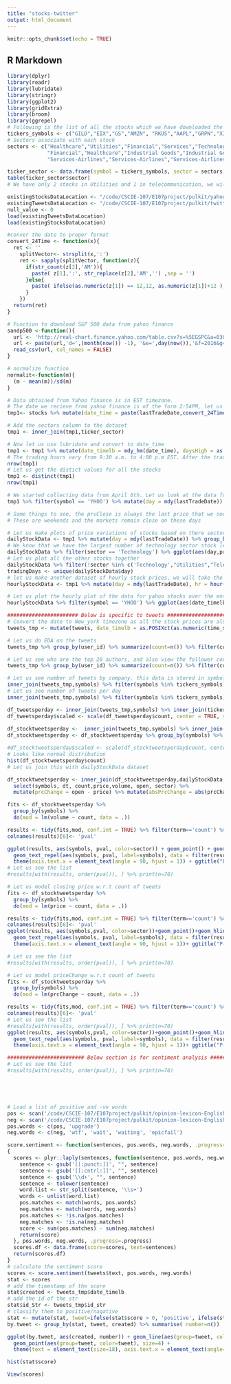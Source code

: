 ```yaml
---
title: "stocks-twitter"
output: html_document
---
```


```r
knitr::opts_chunk$set(echo = TRUE)
```

## R Markdown

```r
library(dplyr)
library(readr)
library(lubridate)
library(stringr)
library(ggplot2)
library(gridExtra)
library(broom)
library(ggrepel)
# Following is the list of all the stocks which we have downloaded the tweets and the stocks from Yahoo finance
tickers_symbols <- c("GILD","EIX","GS","AMZN", "RKUS","AAPL","GRPN","XIV","YHOO","VA","MSFT","TSLA","BSX","NVDA","ORCL","EW","CPGX","MRK","V","BXLT","FOXA","ERIC","AVP","TWX","CMCSA","XRX","WY","GNCA","WBA","MO","MA","FOLD","TLT","SNY","RTN","UTX","LOW","MAS","GPT","RICE","IBM","KHC","CDNS","ANTM","HD","INO","OCLR","LULU","SABR","DYN","AXLL","WEN","COH","GOOG","FB","TWTR","XOM","PSX","VLO","PGR","CINF","FAF","JBLU","DAL","HA","ACN","INFY","CTSH")
# Sectors associate with each stock
sectors <- c("Healthcare","Utilities","Financial","Services","Technology","Consumer Goods","Technology","Financial","Technology","Services","Technology","Consumer Goods","Healthcare","Technology","Technology","Healthcare","Basic Materials","Healthcare","Financial","Healthcare","Services","Telecommunications","Consumer Goods","Services","Services","Technology","Industrial Goods","Healthcare","Services","Consumer Goods","Financial","Healthcare",
             "Financial","Healthcare","Industrial Goods","Industrial Goods","Services","Industrial Goods","Financial","Basic Materials","Technology","Consumer Goods","Technology","Healthcare","Services","Healthcare","Technology","Consumer Goods","Technology","Utilities","Basic Materials","Services","Consumer Goods","Technology","Technology","Technology","Basic Materials","Basic Materials","Basic Materials","Financial","Financial","Financial",
             "Services-Airlines","Services-Airlines","Services-Airlines","Technology","Technology","Technology")

ticker_sector <- data.frame(symbol = tickers_symbols, sector = sectors)
table(ticker_sector$sector)
# We have only 2 stocks in Utilities and 1 in telecommunication, we will not use them for sectorwise analysis

existingStocksDataLocation <- "/code/CSCIE-107/E107project/pulkit/yahoo-finance.RData"
existingTweetsDataLocation <- "/code/CSCIE-107/E107project/pulkit/twitter.RData"
null_value <- 0
load(existingTweetsDataLocation)
load(existingStocksDataLocation)

#conver the date to proper format
convert_24Time <- function(x){
  ret <- ''
    splitVector<- strsplit(x,':')
    ret <- sapply(splitVector, function(z){
      if(str_count(z[2],'AM')){
        paste( z[1],':', str_replace(z[2],'AM','') ,sep = '')
      }else{
        paste( ifelse(as.numeric(z[1]) == 12,12, as.numeric(z[1])+12 ),':', str_replace(z[2],'PM','') ,sep = '')
      }
    })
  return(ret)
}

# Function to download S&P 500 data from yahoo finance
sandp500 <-function(){
  url <- 'http://real-chart.finance.yahoo.com/table.csv?s=%5EGSPC&a=03&b=7&c=2016&'
  url <- paste(url,'d=',(month(now()) -1), '&e=',day(now()),'&f=2016&g=d&ignore=.csv', sep = '')
  read_csv(url, col_names = FALSE)
}

# normalize function
normalit<-function(m){
  (m - mean(m))/sd(m)
}

# Data obtained from Yahoo finance is in EST timezone.
# The date we recieve from yahoo finance is of the form 2:54PM, let us convert it into 14:54 and take away the PM part
tmp1<- stocks %>% mutate(date_time = paste(lastTradeDate,convert_24Time(lastTradeTime)))

# Add the sectors column to the dataset
tmp1 <- inner_join(tmp1,ticker_sector)

# Now let us use lubridate and convert to date_time
tmp1 <- tmp1 %>% mutate(date_timelb = mdy_hm(date_time), daysHigh = as.numeric(daysHigh), daysLow = as.numeric(daysLow), open = as.numeric(open), prvClose= as.numeric(prvClose))
# The trading hours vary from 9:30 a.m. to 4:00 p.m EST. After the tradinng hours when we query the api it keeps on returning the values for that day. 
nrow(tmp1)
# Let us get the distict values for all the stocks
tmp1 <- distinct(tmp1)
nrow(tmp1)

# We started collecting data from April 6th. Let us look at the data for April 7th and see how we can find out the days high/low and volume from this, we will take the yahoo stock to look at this
tmp1 %>% filter(symbol == 'YHOO') %>% mutate(day = mdy(lastTradeDate)) %>% group_by(day) %>% filter(volume == max(volume)) %>% ggplot(aes(date_time,price,size = volume)) + geom_point() 

# Some things to see, the prvClose is always the last price that we see for the previous day. The time is always the 4:00pm.  We can also see that there are a few missing days 9/10, 16/17, 23/24 
# These are weekends and the markets remain close on these days

# Let us make plots of price variations of stocks based on there sectors for the entire period of days in the similar fashion. We will take out the data for April 6th as we started collecting data later that day and do not have large number of data points for it
dailyStockData <- tmp1 %>% mutate(day = mdy(lastTradeDate)) %>% group_by(day,symbol) %>% filter(volume == max(volume) & day != ymd("2016-04-06")) 
# We know that we have the largest number of technology sector stock let us plot them together.
dailyStockData %>% filter(sector == 'Technology') %>% ggplot(aes(day,price, group=symbol, color = symbol)) + geom_line()
# Let us plot all the other stocks together 
dailyStockData %>% filter(!sector %in% c('Technology',"Utilities","Telecommunications")) %>% ggplot(aes(day,price, group=symbol, color = symbol)) + geom_line()
tradingDays <- unique(dailyStockData$day)
# let us make another dataset of hourly stock prices, we will take the last entry of the hour and use the price corresponding to that entry for that hour
hourlyStockData <- tmp1 %>% mutate(day = mdy(lastTradeDate), hr = hour(date_timelb)) %>% group_by(symbol,day,hr) %>% filter(volume == max(volume)) 

# Let us plot the hourly plot of the data for yahoo stocks over the entire time duration
hourlyStockData %>% filter(symbol == 'YHOO') %>% ggplot(aes(date_timelb, price))+geom_line()

####################### Below is specific to tweets #############################
# Convert the date to New_york timezone as all the stock prices are also available in that timezone
tweets_tmp <- mutate(tweets, date_timelb = as.POSIXct(as.numeric(time_stamp)/1000, origin="1970-01-01",tz = "America/New_York")) %>% mutate(dt = date(date_timelb), hr = hour(date_timelb)) 

# Let us do EDA on the tweets
tweets_tmp %>% group_by(user_id) %>% summarize(count=n()) %>% filter(count >5) %>% ggplot(data=., aes(log(count)))+geom_histogram()

# Let us see who are the top 20 authors, and also view the follower count and friend count for them
tweets_tmp %>% group_by(user_id) %>% summarize(count=n()) %>% filter(count >5) %>% inner_join(users) %>% arrange(desc(count)) %>% print(n=20)

# Let us see number of tweets by company, this data is stored in symbols, Each tweet can have multiple symbols
inner_join(tweets_tmp,symbols) %>% filter(symbols %in% tickers_symbols) %>% group_by(symbols) %>% summarize(count = n())  %>% ggplot(aes(symbols, count)) + geom_point() + theme(axis.text.x = element_text(angle = 90, hjust = 1))
# Let us see number of tweets per day
inner_join(tweets_tmp,symbols) %>% filter(symbols %in% tickers_symbols) %>% mutate(day = day(date_timelb)) %>% group_by(day) %>% summarize(count = n()) %>% ggplot(aes(day, count)) + geom_point() + theme(axis.text.x = element_text(angle = 90, hjust = 1))

df_tweetsperday <- inner_join(tweets_tmp,symbols) %>% inner_join(ticker_sector, by=c("symbols"="symbol")) %>% group_by(dt) %>% summarize(count = n()) %>% filter(dt %in% tradingDays)
df_tweetsperday$scaled <- scale(df_tweetsperday$count, center = TRUE, scale = TRUE)
  
df_stocktweetsperday <-  inner_join(tweets_tmp,symbols) %>% inner_join(ticker_sector, by=c("symbols"="symbol")) %>% group_by(symbols,dt) %>% summarize(count = n()) 
df_stocktweetsperday <- df_stocktweetsperday %>% group_by(symbols) %>% mutate_each(funs(normalit), count) 

#df_stocktweetsperday$scaled <- scale(df_stocktweetsperday$count, center = TRUE, scale = TRUE)
# Looks like normal distribution
hist(df_stocktweetsperday$count)
# Let us join this with dailyStockData dataset

df_stocktweetsperday <- inner_join(df_stocktweetsperday,dailyStockData, by=c("symbols"="symbol","dt"="day")) %>% 
  select(symbols, dt, count,price,volume, open, sector) %>%
  mutate(prcChange = open - price) %>% mutate(absPrcChange = abs(prcChange))  # price is the closing price so we calculate the closing price for the day

fits <- df_stocktweetsperday %>%
  group_by(symbols) %>%
  do(mod = lm(volume ~ count, data = .))

results <- tidy(fits,mod, conf.int = TRUE) %>% filter(term=='count') %>% inner_join(ticker_sector, by=c("symbols"="symbol"))
colnames(results)[6]<- 'pval'

ggplot(results, aes(symbols, pval, color=sector)) + geom_point() + geom_hline(yintercept = .05, color = 'red') + 
  geom_text_repel(aes(symbols, pval, label=symbols), data = filter(results,  pval <.05 )) + 
  theme(axis.text.x = element_text(angle = 90, hjust = 1)) + ggtitle("P-values for volume~count model")
# Let us see the list
#results[with(results, order(pval)), ] %>% print(n=70)

# Let us model closing price w.r.t count of tweets
fits <- df_stocktweetsperday %>%
  group_by(symbols) %>%
  do(mod = lm(price ~ count, data = .))

results <- tidy(fits,mod, conf.int = TRUE) %>% filter(term=='count') %>% inner_join(ticker_sector, by=c("symbols"="symbol"))
colnames(results)[6]<- 'pval'
ggplot(results, aes(symbols,pval, color=sector))+geom_point()+geom_hline(yintercept = .05, color='red')+ 
  geom_text_repel(aes(symbols, pval, label=symbols), data = filter(results,  pval <.05 )) + 
  theme(axis.text.x = element_text(angle = 90, hjust = 1))+ ggtitle("P-values for Closing Price~count model")

# Let us see the list
#results[with(results, order(pval)), ] %>% print(n=70)

# Let us model priceChange w.r.t count of tweets
fits <- df_stocktweetsperday %>%
  group_by(symbols) %>%
  do(mod = lm(prcChange ~ count, data = .))

results <- tidy(fits,mod, conf.int = TRUE) %>% filter(term=='count') %>% inner_join(ticker_sector, by=c("symbols"="symbol"))
colnames(results)[6]<- 'pval'
# Let us see the list
#results[with(results, order(pval)), ] %>% print(n=70)
ggplot(results, aes(symbols,pval, color=sector))+geom_point()+geom_hline(yintercept = .05, color='red')+ 
  geom_text_repel(aes(symbols, pval, label=symbols), data = filter(results,  pval <.05 )) + 
  theme(axis.text.x = element_text(angle = 90, hjust = 1))+ ggtitle("P-values for Price Change~count model")

######################### Below section is for sentiment analysis #######
# Let us see the list
#results[with(results, order(pval)), ] %>% print(n=70)





# Load a list of positive and -ve words 
pos <- scan('/code/CSCIE-107/E107project/pulkit/opinion-lexicon-English/positive-words.txt', what='character', comment.char=';') #folder with positive dictionary
neg <- scan('/code/CSCIE-107/E107project/pulkit/opinion-lexicon-English/negative-words.txt', what='character', comment.char=';') #folder with negative dictionary
pos.words <- c(pos, 'upgrade')
neg.words <- c(neg, 'wtf', 'wait', 'waiting', 'epicfail')

score.sentiment <- function(sentences, pos.words, neg.words, .progress='none')
{
  scores <- plyr::laply(sentences, function(sentence, pos.words, neg.words){
    sentence <- gsub('[[:punct:]]', "", sentence)
    sentence <- gsub('[[:cntrl:]]', "", sentence) 
    sentence <- gsub('\\d+', "", sentence)
    sentence <- tolower(sentence)
    word.list <- str_split(sentence, '\\s+')
    words <- unlist(word.list)
    pos.matches <- match(words, pos.words)
    neg.matches <- match(words, neg.words)
    pos.matches <- !is.na(pos.matches)
    neg.matches <- !is.na(neg.matches)
    score <- sum(pos.matches) - sum(neg.matches)
    return(score)
  }, pos.words, neg.words, .progress=.progress)
  scores.df <- data.frame(score=scores, text=sentences)
  return(scores.df)
}
# calculate the sentiment score
scores <- score.sentiment(tweets$text, pos.words, neg.words)
stat <- scores
# add the timestamp of the score
stat$created <- tweets_tmp$date_timelb
# add the id of the str
stat$id_Str <- tweets_tmp$id_str
# classify them to positive/nagative 
stat <- mutate(stat, tweet=ifelse(stat$score > 0, 'positive', ifelse(stat$score < 0, 'negative', 'neutral')))
by.tweet <- group_by(stat, tweet, created) %>% summarise( number=n())

ggplot(by.tweet, aes(created, number)) + geom_line(aes(group=tweet, color=tweet), size=2) +
  geom_point(aes(group=tweet, color=tweet), size=4) +
  theme(text = element_text(size=18), axis.text.x = element_text(angle=90, vjust=1)) 

hist(stat$score)

View(scores)

```
